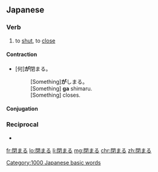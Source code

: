 ==Japanese==
{{ja-kanjitab|し|sort=しまる|yomi=kun}}

===Verb===
{{ja-verb|tr=intrans|type=1|しまる}}

# to [[shut]], to [[close]]

====Contraction====
* [何]'''が'''閉まる。
*: [Something]'''が'''しまる。
*: [Something] '''ga''' shimaru.
*: [Something] closes.

====Conjugation====
{{ja-go-ru|しま}}

===Reciprocal===
{{rfc-header|Reciprocal}}
* {{ja-r|閉める|しめる}}

[[Category:1000 Japanese basic words]]

[[fr:閉まる]]
[[lo:閉まる]]
[[li:閉まる]]
[[mg:閉まる]]
[[chr:閉まる]]
[[zh:閉まる]]
